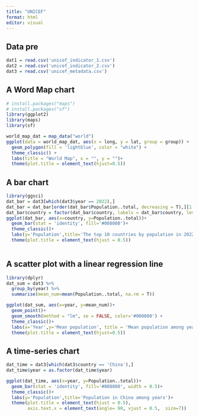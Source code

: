 ---
title: "UNICEF"
format: html
editor: visual
---

## Data pre

```{r}
dat1 = read.csv('unicef_indicator_1.csv')
dat2 = read.csv('unicef_indicator_2.csv')
dat3 = read.csv('unicef_metadata.csv')

```

## A Word Map chart

```{r}
# install.packages("maps")
# install.packages("sf")
library(ggplot2)
library(maps)
library(sf)

world_map_dat = map_data("world")
ggplot(data = world_map_dat, aes(x = long, y = lat, group = group)) +
  geom_polygon(fill = 'lightblue', color = "white") +
  theme_classic() +
  labs(title = "World Map", x = "", y = "")+
  theme(plot.title = element_text(hjust=0.5))
```

## A bar chart

```{r}
library(ggsci)
dat_bar = dat3[which(dat3$year == 2022),]
dat_bar = dat_bar[order(dat_bar$Population..total, decreasing = T),][1:10,]
dat_bar$country = factor(dat_bar$country, labels = dat_bar$country, levels = dat_bar$country)
ggplot(dat_bar, aes(x=country, y=Population..total))+
  geom_bar(stat = 'identity', fill='#008080')+
  theme_classic()+
  labs(y='Population',title='The top 10 countries by population in 2022')+
  theme(plot.title = element_text(hjust = 0.5))
  
```

## A scatter plot with a linear regression line

```{r}
library(dplyr)
dat_sum = dat3 %>% 
  group_by(year) %>% 
  summarise(mean_num=mean(Population..total, na.rm = T))

ggplot(dat_sum, aes(x=year, y=mean_num))+
  geom_point()+
  geom_smooth(method = "lm", se = FALSE, color='#008080') +
  theme_classic()+
  labs(x='Year',y='Mean population', title = 'Mean population among years')+
  theme(plot.title = element_text(hjust=0.5))
```

## A time-series chart

```{r}
dat_time = dat3[which(dat3$country == 'China'),]
dat_time$year = as.factor(dat_time$year)

ggplot(dat_time, aes(x=year, y=Population..total))+
  geom_bar(stat = 'identity', fill='#008080', width = 0.5)+
  theme_classic()+
  labs(y='Population',title='Population in China among years')+
  theme(plot.title = element_text(hjust = 0.5),
        axis.text.x = element_text(angle= 90, vjust = 0.5,  size=7))
  
```
